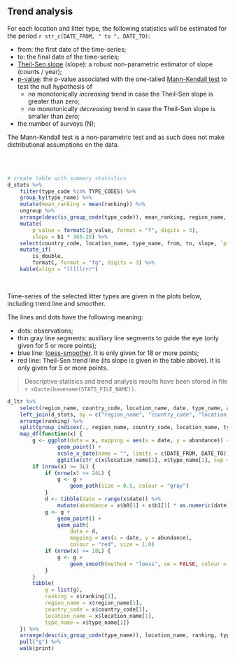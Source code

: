 ## Trend analysis

For each location and litter type, the following statistics will be estimated for the period `r str_c(DATE_FROM, " to ", DATE_TO)`:

- from: the first date of the time-series;
- to: the final date of the time-series;
- [Theil-Sen slope](https://en.wikipedia.org/wiki/Theil%E2%80%93Sen_estimator) (slope): a robust non-parametric estimator of slope (counts / year);
- [p-value](https://en.wikipedia.org/wiki/P-value): the p-value associated with the one-tailed [Mann-Kendall test](https://en.wikipedia.org/wiki/Kendall_rank_correlation_coefficient) to test the null hypothesis of 
    - no monotonically _increasing_ trend in case the Theil-Sen slope is greater than zero;
    - no monotonically _decreasing_ trend in case the Theil-Sen slope is smaller than zero;
- the number of surveys (N);

The Mann-Kendall test is a non-parametric test and as such does not make distributional assumptions on the data. 

<br/>
<br/>

```r
# create table with summary statistics
d_stats %>%
    filter(type_code %in% TYPE_CODES) %>%
    group_by(type_name) %>%
    mutate(mean_ranking = mean(ranking)) %>%
    ungroup %>%
    arrange(desc(is_group_code(type_code)), mean_ranking, region_name, country_code, location_name) %>%
    mutate(
        p_value = formatC(p_value, format = "f", digits = 3),
        slope = b1 * 365.25) %>%
    select(country_code, location_name, type_name, from, to, slope, `p-value` = p_value, N = n) %>%
    mutate_if(
        is_double,
        formatC, format = "fg", digits = 3) %>%
    kable(align = "lllllrrr")
```


<p><br/></p>


Time-series of the selected litter types are given in the plots below, including trend line and smoother.

The lines and dots have the following meaning:

- dots: observations;
- thin gray line segments: auxiliary line segments to guide the eye (only given for 5 or more points);
- blue line: [loess-smoother](https://en.wikipedia.org/wiki/Local_regression). It is only given for 18 or more points;
- red line: Theil-Sen trend line (its slope is given in the table above). It is only given for 5 or more points.

> Descriptive statisics and trend analysis results have been stored in file `r sQuote(basename(STATS_FILE_NAME))`.


```r
d_ltr %>%
    select(region_name, country_code, location_name, date, type_name, abundance) %>%
    left_join(d_stats, by = c("region_name", "country_code", "location_name", "type_name")) %>%
    arrange(ranking) %>%
    split(group_indices(., region_name, country_code, location_name, type_name)) %>%
    map_df(function(x) {
        g <- ggplot(data = x, mapping = aes(x = date, y = abundance)) +
                geom_point() +
                scale_x_date(name = "", limits = c(DATE_FROM, DATE_TO)) +
                ggtitle(str_c(x$location_name[1], x$type_name[1], sep = "  "))
        if (nrow(x) >= 5L) {
            if (nrow(x) <= 24L) {
                g <- g +        
                    geom_path(size = 0.5, colour = "gray")
            }
            d <- tibble(date = range(x$date)) %>%
                mutate(abundance = x$b0[1] + x$b1[1] * as.numeric(date))
            g <- g + 
                geom_point() +
                geom_path(
                    data = d, 
                    mapping = aes(x = date, y = abundance),
                    colour = "red", size = 1.0)
            if (nrow(x) >= 18L) {
                g <- g +        
                    geom_smooth(method = "loess", se = FALSE, colour = "blue", size = 0.5)
            }
        }
        tibble(
            g = list(g), 
            ranking = x$ranking[1], 
            region_name = x$region_name[1],
            country_code = x$country_code[1],
            location_name = x$location_name[1], 
            type_name = x$type_name[1])
    }) %>%
    arrange(desc(is_group_code(type_name)), location_name, ranking, type_name) %>%
    pull("g") %>%
    walk(print)
```